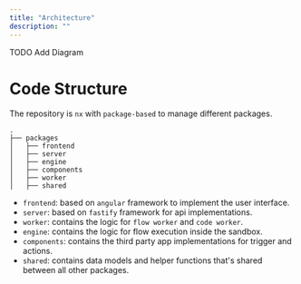```yaml
---
title: "Architecture"
description: ""
---
```


TODO Add Diagram

# Code Structure

The repository is `nx` with `package-based` to manage different packages.

```
.
├── packages
│   ├── frontend
│   ├── server
│   ├── engine
│   ├── components
│   ├── worker
│   ├── shared

```
* `frontend`: based on `angular` framework to implement the user interface.
* `server`: based on `fastify` framework for api implementations.
* `worker`: contains the logic for `flow worker` and `code worker`.
* `engine`: contains the logic for flow execution inside the sandbox.
* `components`: contains the third party app implementations for trigger and actions.
* `shared`: contains data models and helper functions that's shared between all other packages.
